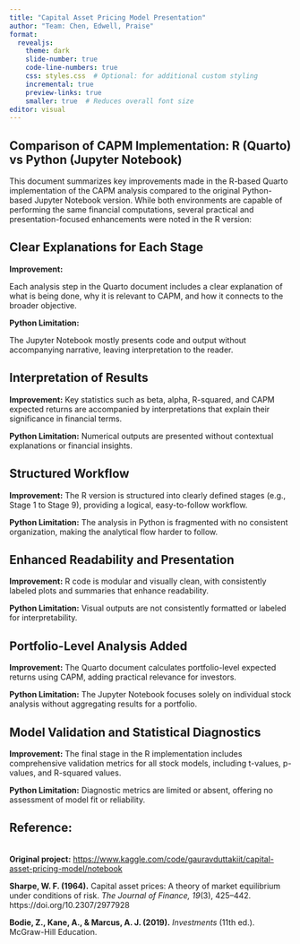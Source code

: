```yaml
---
title: "Capital Asset Pricing Model Presentation"
author: "Team: Chen, Edwell, Praise"
format: 
  revealjs:
    theme: dark
    slide-number: true
    code-line-numbers: true
    css: styles.css  # Optional: for additional custom styling
    incremental: true
    preview-links: true
    smaller: true  # Reduces overall font size
editor: visual
---
```


## **Comparison of CAPM Implementation: R (Quarto) vs Python (Jupyter Notebook)**

This document summarizes key improvements made in the R-based Quarto implementation of the CAPM analysis compared to the original Python-based Jupyter Notebook version. While both environments are capable of performing the same financial computations, several practical and presentation-focused enhancements were noted in the R version:

## **Clear Explanations for Each Stage**

**Improvement:**

Each analysis step in the Quarto document includes a clear explanation of what is being done, why it is relevant to CAPM, and how it connects to the broader objective.

**Python Limitation:**

The Jupyter Notebook mostly presents code and output without accompanying narrative, leaving interpretation to the reader.

## **Interpretation of Results**

**Improvement:** Key statistics such as beta, alpha, R-squared, and CAPM expected returns are accompanied by interpretations that explain their significance in financial terms.

**Python Limitation:** Numerical outputs are presented without contextual explanations or financial insights.

## **Structured Workflow**

**Improvement:** The R version is structured into clearly defined stages (e.g., Stage 1 to Stage 9), providing a logical, easy-to-follow workflow.

**Python Limitation:** The analysis in Python is fragmented with no consistent organization, making the analytical flow harder to follow.

## **Enhanced Readability and Presentation**

**Improvement:** R code is modular and visually clean, with consistently labeled plots and summaries that enhance readability.

**Python Limitation:** Visual outputs are not consistently formatted or labeled for interpretability.

## **Portfolio-Level Analysis Added**

**Improvement:** The Quarto document calculates portfolio-level expected returns using CAPM, adding practical relevance for investors.

**Python Limitation:** The Jupyter Notebook focuses solely on individual stock analysis without aggregating results for a portfolio.

## **Model Validation and Statistical Diagnostics**

**Improvement:** The final stage in the R implementation includes comprehensive validation metrics for all stock models, including t-values, p-values, and R-squared values.

**Python Limitation:** Diagnostic metrics are limited or absent, offering no assessment of model fit or reliability.

## Reference:

\
**Original project:** <https://www.kaggle.com/code/gauravduttakiit/capital-asset-pricing-model/notebook>

**Sharpe, W. F. (1964).** Capital asset prices: A theory of market equilibrium under conditions of risk. *The Journal of Finance, 19*(3), 425–442. https://doi.org/10.2307/2977928

**Bodie, Z., Kane, A., & Marcus, A. J. (2019).** *Investments* (11th ed.). McGraw-Hill Education.
